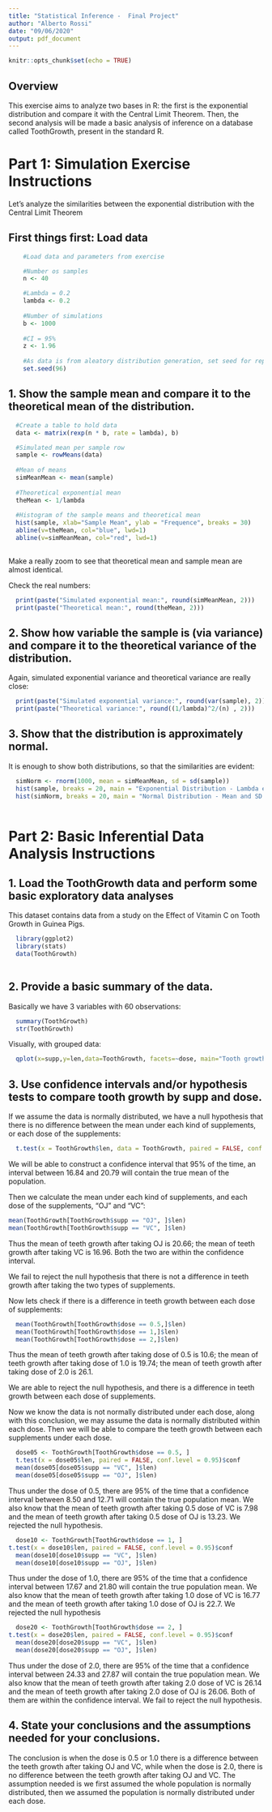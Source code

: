 ```yaml
---
title: "Statistical Inference -  Final Project"
author: "Alberto Rossi"
date: "09/06/2020"
output: pdf_document
---
```


```r
knitr::opts_chunk$set(echo = TRUE)
```
## Overview

This exercise aims to analyze two bases in R: the first is the exponential distribution and compare it with the Central Limit Theorem. Then, the second analysis will be made a basic analysis of inference on a database called ToothGrowth, present in the standard R.


# Part 1: Simulation Exercise Instructions

Let's analyze the similarities between the exponential distribution with the Central Limit Theorem

## First things first: Load data
```r
    #Load data and parameters from exercise

    #Number os samples
    n <- 40

    #Lambda = 0.2
    lambda <- 0.2
    
    #Number of simulations
    b <- 1000
    
    #CI = 95%
    z <- 1.96
    
    #As data is from aleatory distribution generation, set seed for reproducibility
    set.seed(96)
```

## 1. Show the sample mean and compare it to the theoretical mean of the distribution.

```r
  #Create a table to hold data
  data <- matrix(rexp(n * b, rate = lambda), b)

  #Simulated mean per sample row 
  sample <- rowMeans(data)
  
  #Mean of means
  simMeanMean <- mean(sample)
  
  #Theoretical exponential mean
  theMean <- 1/lambda
  
  #Histogram of the sample means and theoretical mean
  hist(sample, xlab="Sample Mean", ylab = "Frequence", breaks = 30)
  abline(v=theMean, col="blue", lwd=1)
  abline(v=simMeanMean, col="red", lwd=1)
    

```

Make a really zoom to see that theoretical mean and sample mean are almost identical.

Check the real numbers:
```r
  print(paste("Simulated exponential mean:", round(simMeanMean, 2)))
  print(paste("Theoretical mean:", round(theMean, 2)))
```

## 2. Show how variable the sample is (via variance) and compare it to the theoretical variance of the distribution.

Again, simulated exponential variance and theoretical variance are really close:

```r
  print(paste("Simulated exponential variance:", round(var(sample), 2)))
  print(paste("Theoretical variance:", round((1/lambda)^2/(n) , 2)))

```

## 3. Show that the distribution is approximately normal.

It is enough to show both distributions, so that the similarities are evident:

```r
  simNorm <- rnorm(1000, mean = simMeanMean, sd = sd(sample))
  hist(sample, breaks = 20, main = "Exponential Distribution - Lambda equals to 0.2", xlab = "Means", col = "red")
  hist(simNorm, breaks = 20, main = "Normal Distribution - Mean and SD from sample", xlab = "Normal", col = "blue")
  
```

# Part 2: Basic Inferential Data Analysis Instructions

## 1. Load the ToothGrowth data and perform some basic exploratory data analyses

This dataset contains data from a study on the Effect of Vitamin C on Tooth Growth in Guinea Pigs.

```r

  library(ggplot2)
  library(stats)
  data(ToothGrowth)
  
```

## 2. Provide a basic summary of the data.

Basically we have 3 variables with 60 observations:

```r

  summary(ToothGrowth)
  str(ToothGrowth)

```

Visually, with grouped data:

```r

  qplot(x=supp,y=len,data=ToothGrowth, facets=~dose, main="Tooth growth grouped by Supplement type and dosage",xlab="Supplement type", ylab="Tooth length") + geom_boxplot(aes(fill = supp))
```

## 3. Use confidence intervals and/or hypothesis tests to compare tooth growth by supp and dose. 

If we assume the data is normally distributed, we have a null hypothesis that there is no difference between the mean under each kind of supplements, or each dose of the supplements:

```r
  t.test(x = ToothGrowth$len, data = ToothGrowth, paired = FALSE, conf.level = 0.95)$conf.

```

We will be able to construct a confidence interval that 95% of the time, an interval between 16.84 and 20.79 will contain the true mean of the population.

Then we calculate the mean under each kind of supplements, and each dose of the supplements, "OJ" and "VC":

```r
mean(ToothGrowth[ToothGrowth$supp == "OJ", ]$len)
mean(ToothGrowth[ToothGrowth$supp == "VC", ]$len)

```

Thus the mean of teeth growth after taking OJ is 20.66; the mean of teeth growth after taking VC is 16.96. Both the two are within the confidence interval. 

We fail to reject the null hypothesis that there is not a difference in teeth growth after taking the two types of supplements.


Now lets check if there is a difference in teeth growth between each dose of supplements:

```r
  mean(ToothGrowth[ToothGrowth$dose == 0.5,]$len)
  mean(ToothGrowth[ToothGrowth$dose == 1,]$len)
  mean(ToothGrowth[ToothGrowth$dose == 2,]$len)

```

Thus the mean of teeth growth after taking dose of 0.5 is 10.6; the mean of teeth growth after taking dose of 1.0 is 19.74; the mean of teeth growth after taking dose of 2.0 is 26.1. 

We are able to reject the null hypothesis, and there is a difference in teeth growth between each dose of supplements.


Now we know the data is not normally distributed under each dose, along with this conclusion, we may assume the data is normally distributed within each dose. Then we will be able to compare the teeth growth between each supplements under each dose.

```r
  dose05 <- ToothGrowth[ToothGrowth$dose == 0.5, ]
  t.test(x = dose05$len, paired = FALSE, conf.level = 0.95)$conf
  mean(dose05[dose05$supp == "VC", ]$len)
  mean(dose05[dose05$supp == "OJ", ]$len)

```

Thus under the dose of 0.5, there are 95% of the time that a confidence interval between 8.50 and 12.71 will contain the true population mean. We also know that the mean of teeth growth after taking 0.5 dose of VC is 7.98 and the mean of teeth growth after taking 0.5 dose of OJ is 13.23. We rejected the null hypothesis.

```r
  dose10 <- ToothGrowth[ToothGrowth$dose == 1, ]
t.test(x = dose10$len, paired = FALSE, conf.level = 0.95)$conf
  mean(dose10[dose10$supp == "VC", ]$len)
  mean(dose10[dose10$supp == "OJ", ]$len)
```

Thus under the dose of 1.0, there are 95% of the time that a confidence interval between 17.67 and 21.80 will contain the true population mean. We also know that the mean of teeth growth after taking 1.0 dose of VC is 16.77 and the mean of teeth growth after taking 1.0 dose of OJ is 22.7. We rejected the null hypothesis

```r
  dose20 <- ToothGrowth[ToothGrowth$dose == 2, ]
t.test(x = dose20$len, paired = FALSE, conf.level = 0.95)$conf
  mean(dose20[dose20$supp == "VC", ]$len)
  mean(dose20[dose20$supp == "OJ", ]$len)

```

Thus under the dose of 2.0, there are 95% of the time that a confidence interval between 24.33 and 27.87 will contain the true population mean. We also know that the mean of teeth growth after taking 2.0 dose of VC is 26.14 and the mean of teeth growth after taking 2.0 dose of OJ is 26.06. Both of them are within the confidence interval. We fail to reject the null hypothesis.


## 4. State your conclusions and the assumptions needed for your conclusions.

The conclusion is when the dose is 0.5 or 1.0 there is a difference between the teeth growth after taking OJ and VC, while when the dose is 2.0, there is no difference between the teeth growth after taking OJ and VC. 
The assumption needed is we first assumed the whole population is normally distributed, then we assumed the population is normally distributed under each dose.